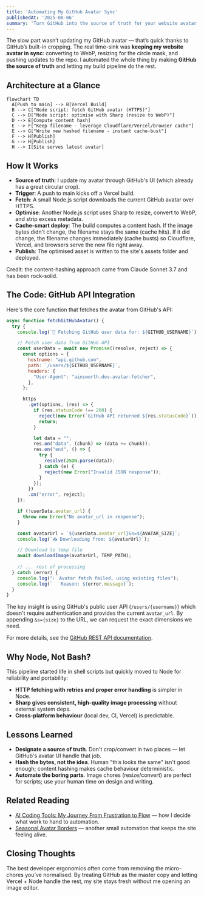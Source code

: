 ```yaml
---
title: 'Automating My GitHub Avatar Sync'
publishedAt: '2025-08-06'
summary: 'Turn GitHub into the source of truth for your website avatar. A Node + Vercel pipeline fetches, optimises (Sharp), hashes, and deploys your image with smart cache-busting.'
---
```


The slow part wasn’t updating my GitHub avatar — that’s quick thanks to GitHub’s built-in cropping. The real time-sink was **keeping my website avatar in sync**: converting to WebP, resizing for the circle mask, and pushing updates to the repo. I automated the whole thing by making **GitHub the source of truth** and letting my build pipeline do the rest.

## Architecture at a Glance

```mermaid
flowchart TD
  A[Push to main] --> B[Vercel Build]
  B --> C["Node script: fetch GitHub avatar (HTTPS)"]
  C --> D["Node script: optimise with Sharp (resize to WebP)"]
  D --> E[Compute content hash]
  E --> F["Keep filename - leverage Cloudflare/Vercel/browser cache"]
  E --> G["Write new hashed filename - instant cache-bust"]
  F --> H[Publish]
  G --> H[Publish]
  H --> I[Site serves latest avatar]
```

## How It Works
- **Source of truth**: I update my avatar through GitHub's UI (which already has a great circular crop).
- **Trigger**: A push to main kicks off a Vercel build.
- **Fetch**: A small Node.js script downloads the current GitHub avatar over HTTPS.
- **Optimise**: Another Node.js script uses Sharp to resize, convert to WebP, and strip excess metadata.
- **Cache-smart deploy**: The build computes a content hash. If the image bytes didn't change, the filename stays the same (cache hits). If it did change, the filename changes immediately (cache busts) so Cloudflare, Vercel, and browsers serve the new file right away.
- **Publish**: The optimised asset is written to the site's assets folder and deployed.

Credit: the content-hashing approach came from Claude Sonnet 3.7 and has been rock-solid.

## The Code: GitHub API Integration

Here's the core function that fetches the avatar from GitHub's API:

```javascript
async function fetchGitHubAvatar() {
  try {
    console.log(`📡 Fetching GitHub user data for: ${GITHUB_USERNAME}`);

    // Fetch user data from GitHub API
    const userData = await new Promise((resolve, reject) => {
      const options = {
        hostname: "api.github.com",
        path: `/users/${GITHUB_USERNAME}`,
        headers: {
          "User-Agent": "ainsworth.dev-avatar-fetcher",
        },
      };

      https
        .get(options, (res) => {
          if (res.statusCode !== 200) {
            reject(new Error(`GitHub API returned ${res.statusCode}`));
            return;
          }

          let data = "";
          res.on("data", (chunk) => (data += chunk));
          res.on("end", () => {
            try {
              resolve(JSON.parse(data));
            } catch (e) {
              reject(new Error("Invalid JSON response"));
            }
          });
        })
        .on("error", reject);
    });

    if (!userData.avatar_url) {
      throw new Error("No avatar_url in response");
    }

    const avatarUrl = `${userData.avatar_url}&s=${AVATAR_SIZE}`;
    console.log(`📥 Downloading from: ${avatarUrl}`);

    // Download to temp file
    await downloadImage(avatarUrl, TEMP_PATH);
    
    // ... rest of processing
  } catch (error) {
    console.log("ℹ️  Avatar fetch failed, using existing files");
    console.log(`   Reason: ${error.message}`);
  }
}
```

The key insight is using GitHub's public user API (`/users/{username}`) which doesn't require authentication and provides the current `avatar_url`. By appending `&s={size}` to the URL, we can request the exact dimensions we need.

For more details, see the [GitHub REST API documentation](https://docs.github.com/en/rest/users/users#get-a-user).

## Why Node, Not Bash?

This pipeline started life in shell scripts but quickly moved to Node for reliability and portability:
- **HTTP fetching with retries and proper error handling** is simpler in Node.
- **Sharp gives consistent, high-quality image processing** without external system deps.
- **Cross-platform behaviour** (local dev, CI, Vercel) is predictable.

## Lessons Learned
- **Designate a source of truth**. Don't crop/convert in two places — let GitHub's avatar UI handle that job.
- **Hash the bytes, not the idea**. Human "this looks the same" isn't good enough; content hashing makes cache behaviour deterministic.
- **Automate the boring parts**. Image chores (resize/convert) are perfect for scripts; use your human time on design and writing.

## Related Reading
- [AI Coding Tools: My Journey From Frustration to Flow](/blog/ai-coding-tools) — how I decide what work to hand to automation.
- [Seasonal Avatar Borders](/blog/seasonal-avatar-borders) — another small automation that keeps the site feeling alive.

## Closing Thoughts

The best developer ergonomics often come from removing the micro-chores you’ve normalised. By treating GitHub as the master copy and letting Vercel + Node handle the rest, my site stays fresh without me opening an image editor.
